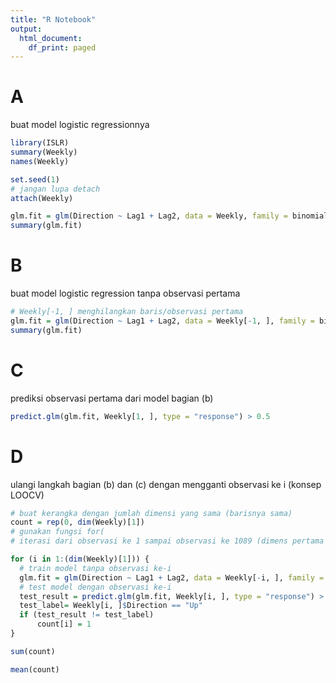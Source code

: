```yaml
---
title: "R Notebook"
output:
  html_document:
    df_print: paged
---
```


# A
buat model logistic regressionnya
```r
library(ISLR)
summary(Weekly)
names(Weekly)
```

```r
set.seed(1)
# jangan lupa detach
attach(Weekly)
```

```r
glm.fit = glm(Direction ~ Lag1 + Lag2, data = Weekly, family = binomial)
summary(glm.fit)
```



# B
buat model logistic regression tanpa observasi pertama
```r
# Weekly[-1, ] menghilangkan baris/observasi pertama
glm.fit = glm(Direction ~ Lag1 + Lag2, data = Weekly[-1, ], family = binomial)
summary(glm.fit)
```


# C
prediksi observasi pertama dari model bagian (b)
```r
predict.glm(glm.fit, Weekly[1, ], type = "response") > 0.5
```

# D
ulangi langkah bagian (b) dan (c) dengan mengganti observasi ke i (konsep LOOCV)
```r
# buat kerangka dengan jumlah dimensi yang sama (barisnya sama)
count = rep(0, dim(Weekly)[1])
# gunakan fungsi for(
# iterasi dari observasi ke 1 sampai observasi ke 1089 (dimens pertama Weekly/baris)

for (i in 1:(dim(Weekly)[1])) {
  # train model tanpa observasi ke-i
  glm.fit = glm(Direction ~ Lag1 + Lag2, data = Weekly[-i, ], family = binomial)
  # test model dengan observasi ke-i
  test_result = predict.glm(glm.fit, Weekly[i, ], type = "response") > 0.5
  test_label= Weekly[i, ]$Direction == "Up"
  if (test_result != test_label) 
      count[i] = 1
}

sum(count)
```

```r
mean(count)
```































